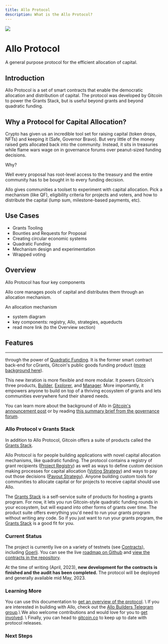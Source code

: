 ```yaml
---
title: Allo Protocol
description: What is the Allo Protocol?
---
```


<div className="mb-12 mt-16 flex flex-col items-center">
  <img src="/Allo_Logomark_Green.png" className="max-h-8" />
  <h1 className="font-extrabold text-4xl title">Allo Protocol</h1>
  <p className="text-xl">A general purpose protocol for the efficient allocation of capital.</p>
</div>

## Introduction

Allo Protocol is a set of smart contracts that enable the democratic allocation and distribution of capital. The protocol was developed by Gitcoin to power the Grants Stack, but is useful beyond grants and beyond quadratic funding.

## Why a Protocol for Capital Allocation?

Crypto has given us an incredible tool set for raising capital (token drops, NFTs) and keeping it (Safe, Governor Bravo). But very little of the money raised gets allocated back into the community. Instead, it sits in treasuries while flame wars wage on in governance forums over peanut-sized funding decisions.

Why?

Well every proposal has root-level access to the treasury and the entire community has to be bought in to every funding decision.

Allo gives communities a toolset to experiment with capital allocation. Pick a mechanism (like QF), eligibility criteria for projects and voters, and how to distribute the capital (lump sum, milestone-based payments, etc).

## Use Cases

- Grants Tooling
- Bounties and Requests for Proposal
- Creating circular economic systems
- Quadratic Funding
- Mechanism design and experimentation
- Wrapped voting

## Overview

Allo Protocol has four key components

Allo core manages pools of capital and distributes them through an allocation
mechanism.

An allocation mechanism 

- system diagram
- key components: registry, Allo, strategies, aqueducts
- read more link (to the Overview section)

## Features


---

through the power of [Quadratic
Funding](https://papers.ssrn.com/sol3/papers.cfm?abstract_id=3243656). It is the
former smart contract back-end for cGrants, Gitcoin's public goods funding
product ([more background
here](https://gov.gitcoin.co/t/introducing-gitcoin-grants-stack-allo-protocol-product-overviews-part-1-of-2/12664#the-story-of-allo-protocol-rebuilding-cgrants-from-the-ground-up-1)).

This new iteration is more flexible and more modular. It powers Gitcoin's three
products,
[Builder](https://github.com/gitcoinco/grants-round/tree/main/packages/builder),
[Explorer](https://github.com/gitcoinco/grants-round/tree/main/packages/grant-explorer),
and
[Manager](https://github.com/gitcoinco/grants-round/tree/main/packages/round-manager).
More importantly, it empowers anyone to build on top of a thriving ecosystem of
grants and lets communities everywhere fund their shared needs.

You can learn more about the background of Allo in [Gitcoin's announcement
post](https://go.gitcoin.co/blog/announcing-the-decentralized-future-of-gitcoin-grants)
or by reading [this summary brief from the governance
forum](https://gov.gitcoin.co/t/introducing-gitcoin-grants-stack-allo-protocol-product-overviews-part-1-of-2/12664/1).

### Allo Protocol v Grants Stack

In addition to Allo Protocol, Gitcoin offers a suite of products called the
[Grants Stack](https://www.gitcoin.co/grants-stack).

Allo Protocol is for people building applications with novel capital allocation
mechanisms, like quadratic funding. The protocol contains a registry of grant
recipients ([Project Registry](core-concepts/project-registry/)) as well as ways
to define custom decision making processes for capital allocation ([Voting
Strategy](core-concepts/voting-strategy/)) and ways to pay out those decisions
([Payout Strategy](core-concepts/payout-strategy/)). Anyone building custom
tools for communities to allocate capital or for projects to receive capital
should use Allo.

The [Grants Stack](https://www.gitcoin.co/grants-stack) is a self-service suite
of products for hosting a grants program. For now, it lets you run Gitcoin-style
quadratic funding rounds in your ecosystem, but will expand into other forms of
grants over time. The product suite offers everything you'd need to run your
grants program without writing any code. So if you just want to run your grants
program, the [Grants Stack](https://www.gitcoin.co/grants-stack) is a good fit
for you.

### Current Status

The project is currently live on a variety of testnets (see
[Contracts](getting-started/contracts.md)), including
[Goerli](getting-started/contracts.md#goerli). You can see the live [roadmap on
Github](https://github.com/orgs/gitcoinco/projects/8/views/2) and [view the
contracts in the repository](https://github.com/allo-protocol/contracts).

At the time of writing (April, 2023), **new development for the contracts is
finished and the audit has been completed.** The protocol will be deployed and
generally available mid May, 2023.

### Learning More

You can use this documentation to [get an overview of the
protocol](core-concepts/conceptual-overview.md). \ If you are interested in
building with Allo, check out the [Allo Builders Telegram
group](https://t.me/+IExiDL8CTnFhZjcx).\ We also welcome contributions and would
love for you to [get involved](extras/getting-involved.md). \ Finally, you can
head to [gitcoin.co](https://www.gitcoin.co) to keep up to date with protocol
releases.

### Next Steps


<Cards>
  <Card title="Conceptual Overview" href="/core-concepts/conceptual-overview" />
  <Card title="Contracts" href="/getting-started/contracts" />
  <Card title="Getting Involved" href="/extras/getting-involved" />
</Cards>
